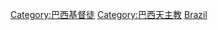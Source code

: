 {{Commons category|Roman Catholics from Brazil}}

[[Category:巴西基督徒|Category:巴西基督徒]]
[[Category:巴西天主教|Category:巴西天主教]]
[[Category:各國天主教徒|Brazil]]